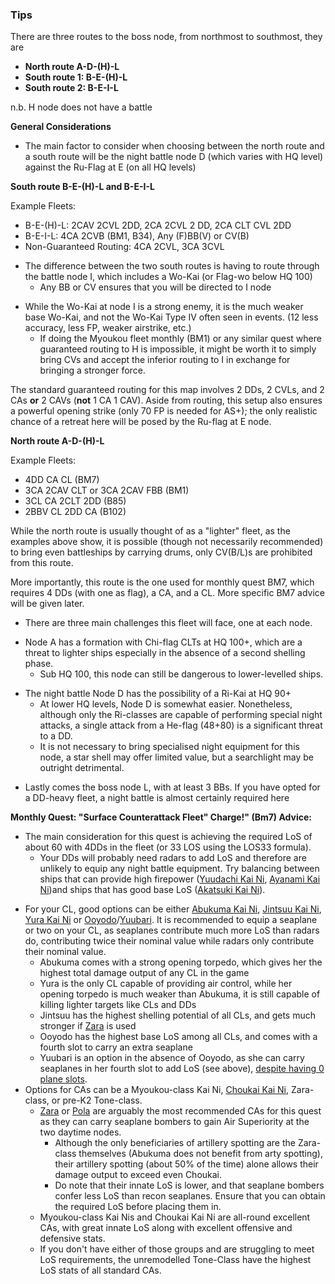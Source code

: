 ===Tips===
There are three routes to the boss node, from northmost to southmost, they are
* '''North route A-D-(H)-L'''
* '''South route 1: B-E-(H)-L'''
* '''South route 2: B-E-I-L'''

n.b. H node does not have a battle

'''General Considerations'''
* The main factor to consider when choosing between the north route and a south route will be the night battle node D (which varies with HQ level) against the Ru-Flag at E (on all HQ levels)

'''South route B-E-(H)-L and B-E-I-L'''

Example Fleets:
*B-E-(H)-L: 2CAV 2CVL 2DD, 2CA 2CVL 2 DD, 2CA CLT CVL 2DD
*B-E-I-L: 4CA 2CVB (BM1, B34), Any (F)BB(V) or CV(B)
* Non-Guaranteed Routing: 4CA 2CVL, 3CA 3CVL

* The difference between the two south routes is having to route through the battle node I, which includes a Wo-Kai (or Flag-wo below HQ 100)
** Any BB or CV ensures that you will be directed to I node

* While the Wo-Kai at node I is a strong enemy, it is the much weaker base Wo-Kai, and not the Wo-Kai Type IV often seen in events. (12 less accuracy, less FP, weaker airstrike, etc.)
** If doing the Myoukou fleet monthly (BM1) or any similar quest where guaranteed routing to H is impossible, it might be worth it to simply bring CVs and accept the inferior routing to I in exchange for bringing a stronger force.

The standard guaranteed routing for this map involves 2 DDs, 2 CVLs, and 2 CAs '''or''' 2 CAVs ('''not''' 1 CA 1 CAV). Aside from routing, this setup also ensures a powerful opening strike (only 70 FP is needed for AS+); the only realistic chance of a retreat here will be posed by the Ru-flag at E node.


'''North route A-D-(H)-L'''

Example Fleets: 
*4DD CA CL (BM7)
*3CA 2CAV CLT or 3CA 2CAV FBB (BM1)
*3CL CA 2CLT 2DD (B85)
*2BBV CL 2DD CA (B102)

While the north route is usually thought of as a "lighter" fleet, as the examples above show, it is possible (though not necessarily recommended) to bring even battleships by carrying drums, only CV(B/L)s are prohibited from this route.

More importantly, this route is the one used for monthly quest BM7, which requires 4 DDs (with one as flag), a CA, and a CL. More specific BM7 advice will be given later.

* There are three main challenges this fleet will face, one at each node.

* Node A has a formation with Chi-flag CLTs at HQ 100+, which are a threat to lighter ships especially in the absence of a second shelling phase.
** Sub HQ 100, this node can still be dangerous to lower-levelled ships.

* The night battle Node D has the possibility of a Ri-Kai at HQ 90+
** At lower HQ levels, Node D is somewhat easier. Nonetheless, although only the Ri-classes are capable of performing special night attacks, a single attack from a He-flag (48+80) is a significant threat to a DD.
** It is not necessary to bring specialised night equipment for this node, a star shell may offer limited value, but a searchlight may be outright detrimental.

* Lastly comes the boss node L, with at least 3 BBs. If you have opted for a DD-heavy fleet, a night battle is almost certainly required here



;'''Monthly Quest: "Surface Counterattack Fleet" Charge!" (Bm7) Advice:'''
* The main consideration for this quest is achieving the required LoS of about 60 with 4DDs in the fleet (or 33 LOS using the LOS33 formula).
** Your DDs will probably need radars to add LoS and therefore are unlikely to equip any night battle equipment. Try balancing between ships that can provide high firepower ([[Yuudachi|Yuudachi Kai Ni]], [[Ayanami|Ayanami Kai Ni]])and ships that has good base LoS ([[Akatsuki|Akatsuki Kai Ni]]).

* For your CL, good options can be either [[Abukuma|Abukuma Kai Ni]], [[Jintsuu|Jintsuu Kai Ni]], [[Yura|Yura Kai Ni]] or [[Ooyodo]]/[[Yuubari]]. It is recommended to equip a seaplane or two on your CL, as seaplanes contribute much more LoS than radars do, contributing twice their nominal value while radars only contribute their nominal value.
** Abukuma comes with a strong opening torpedo, which gives her the highest total damage output of any CL in the game
**Yura is the only CL capable of providing air control, while her opening torpedo is much weaker than Abukuma, it is still capable of killing lighter targets like CLs and DDs
** Jintsuu has the highest shelling potential of all CLs, and gets much stronger if [[Zara]] is used
** Ooyodo has the highest base LoS among all CLs, and comes with a fourth slot to carry an extra seaplane
** Yuubari is an option in the absence of Ooyodo, as she can carry seaplanes in her fourth slot to add LoS (see above), [http://wikiwiki.jp/kancolle/?%C6%EE%C0%BE%BD%F4%C5%E7%B3%A4%B0%E8#rd2a2bfe despite having 0 plane slots].
* Options for CAs can be a Myoukou-class Kai Ni, [[Choukai|Choukai Kai Ni]], Zara-class, or pre-K2 Tone-class.
** [[Zara]] or [[Pola]] are arguably the most recommended CAs for this quest as they can carry seaplane bombers to gain Air Superiority at the two daytime nodes. 
*** Although the only beneficiaries of artillery spotting are the Zara-class themselves (Abukuma does not benefit from arty spotting), their artillery spotting (about 50% of the time) alone allows their damage output to exceed even Choukai.
*** Do note that their innate LoS is lower, and that seaplane bombers confer less LoS than recon seaplanes. Ensure that you can obtain the required LoS before placing them in.
** Myoukou-class Kai Nis and Choukai Kai Ni are all-round excellent CAs, with great innate LoS along with excellent offensive and defensive stats.
**If you don't have either of those groups and are struggling to meet LoS requirements, the unremodelled Tone-Class have the highest LoS stats of all standard CAs.
